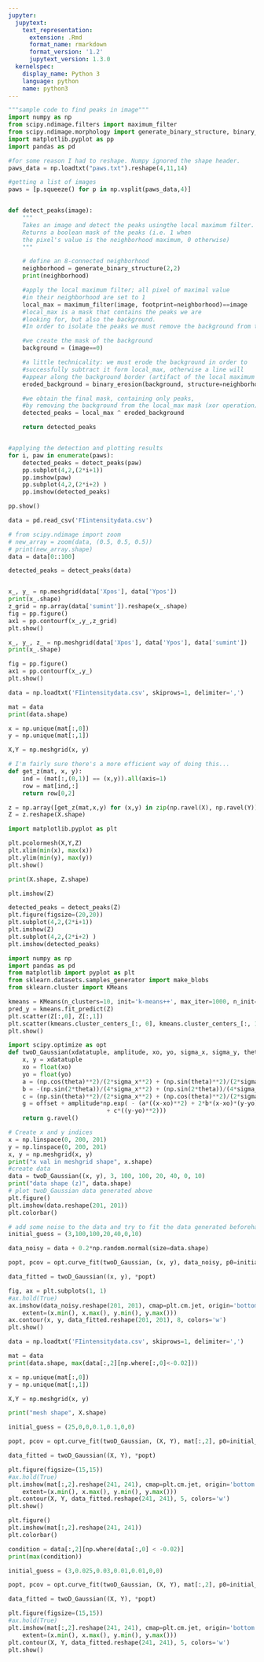 ```yaml
---
jupyter:
  jupytext:
    text_representation:
      extension: .Rmd
      format_name: rmarkdown
      format_version: '1.2'
      jupytext_version: 1.3.0
  kernelspec:
    display_name: Python 3
    language: python
    name: python3
---
```


```python
"""sample code to find peaks in image"""
import numpy as np
from scipy.ndimage.filters import maximum_filter
from scipy.ndimage.morphology import generate_binary_structure, binary_erosion
import matplotlib.pyplot as pp
import pandas as pd

#for some reason I had to reshape. Numpy ignored the shape header.
paws_data = np.loadtxt("paws.txt").reshape(4,11,14)

#getting a list of images
paws = [p.squeeze() for p in np.vsplit(paws_data,4)]


def detect_peaks(image):
    """
    Takes an image and detect the peaks usingthe local maximum filter.
    Returns a boolean mask of the peaks (i.e. 1 when
    the pixel's value is the neighborhood maximum, 0 otherwise)
    """

    # define an 8-connected neighborhood
    neighborhood = generate_binary_structure(2,2)
    print(neighborhood)

    #apply the local maximum filter; all pixel of maximal value 
    #in their neighborhood are set to 1
    local_max = maximum_filter(image, footprint=neighborhood)==image
    #local_max is a mask that contains the peaks we are 
    #looking for, but also the background.
    #In order to isolate the peaks we must remove the background from the mask.

    #we create the mask of the background
    background = (image==0)

    #a little technicality: we must erode the background in order to 
    #successfully subtract it form local_max, otherwise a line will 
    #appear along the background border (artifact of the local maximum filter)
    eroded_background = binary_erosion(background, structure=neighborhood, border_value=1)

    #we obtain the final mask, containing only peaks, 
    #by removing the background from the local_max mask (xor operation)
    detected_peaks = local_max ^ eroded_background

    return detected_peaks


#applying the detection and plotting results
for i, paw in enumerate(paws):
    detected_peaks = detect_peaks(paw)
    pp.subplot(4,2,(2*i+1))
    pp.imshow(paw)
    pp.subplot(4,2,(2*i+2) )
    pp.imshow(detected_peaks)

pp.show()
```

```python
data = pd.read_csv('FIintensitydata.csv')

# from scipy.ndimage import zoom
# new_array = zoom(data, (0.5, 0.5, 0.5))
# print(new_array.shape)
data = data[0::100]
```

```python
detected_peaks = detect_peaks(data)


x_, y_ = np.meshgrid(data['Xpos'], data['Ypos'])
print(x_.shape)
z_grid = np.array(data['sumint']).reshape(x_.shape)
fig = pp.figure()
ax1 = pp.contourf(x_,y_,z_grid)
plt.show()
```

```python
x_, y_, z_ = np.meshgrid(data['Xpos'], data['Ypos'], data['sumint'])
print(x_.shape)

fig = pp.figure()
ax1 = pp.contourf(x_,y_)
plt.show()
```

```python
data = np.loadtxt('FIintensitydata.csv', skiprows=1, delimiter=',')

mat = data
print(data.shape)

x = np.unique(mat[:,0])
y = np.unique(mat[:,1])

X,Y = np.meshgrid(x, y)

# I'm fairly sure there's a more efficient way of doing this...
def get_z(mat, x, y):
    ind = (mat[:,(0,1)] == (x,y)).all(axis=1)
    row = mat[ind,:]
    return row[0,2]

z = np.array([get_z(mat,x,y) for (x,y) in zip(np.ravel(X), np.ravel(Y))])
Z = z.reshape(X.shape)


```

```python
import matplotlib.pyplot as plt

plt.pcolormesh(X,Y,Z)
plt.xlim(min(x), max(x))
plt.ylim(min(y), max(y))
plt.show()
```

```python
print(X.shape, Z.shape)
```

```python
plt.imshow(Z)
```

```python
detected_peaks = detect_peaks(Z)
plt.figure(figsize=(20,20))
plt.subplot(4,2,(2*i+1))
plt.imshow(Z)
plt.subplot(4,2,(2*i+2) )
plt.imshow(detected_peaks)
```

```python
import numpy as np
import pandas as pd
from matplotlib import pyplot as plt
from sklearn.datasets.samples_generator import make_blobs
from sklearn.cluster import KMeans
```

```python
kmeans = KMeans(n_clusters=10, init='k-means++', max_iter=1000, n_init=10, random_state=0)
pred_y = kmeans.fit_predict(Z)
plt.scatter(Z[:,0], Z[:,1])
plt.scatter(kmeans.cluster_centers_[:, 0], kmeans.cluster_centers_[:, 1], s=20, c='red')
plt.show()
```

```python
import scipy.optimize as opt
def twoD_Gaussian(xdatatuple, amplitude, xo, yo, sigma_x, sigma_y, theta, offset):
    x, y = xdatatuple
    xo = float(xo)
    yo = float(yo)    
    a = (np.cos(theta)**2)/(2*sigma_x**2) + (np.sin(theta)**2)/(2*sigma_y**2)
    b = -(np.sin(2*theta))/(4*sigma_x**2) + (np.sin(2*theta))/(4*sigma_y**2)
    c = (np.sin(theta)**2)/(2*sigma_x**2) + (np.cos(theta)**2)/(2*sigma_y**2)
    g = offset + amplitude*np.exp( - (a*((x-xo)**2) + 2*b*(x-xo)*(y-yo) 
                            + c*((y-yo)**2)))
    return g.ravel()

# Create x and y indices
x = np.linspace(0, 200, 201)
y = np.linspace(0, 200, 201)
x, y = np.meshgrid(x, y)
print("x val in meshgrid shape", x.shape)
#create data
data = twoD_Gaussian((x, y), 3, 100, 100, 20, 40, 0, 10)
print("data shape (z)", data.shape)
# plot twoD_Gaussian data generated above
plt.figure()
plt.imshow(data.reshape(201, 201))
plt.colorbar()

# add some noise to the data and try to fit the data generated beforehand
initial_guess = (3,100,100,20,40,0,10)

data_noisy = data + 0.2*np.random.normal(size=data.shape)

popt, pcov = opt.curve_fit(twoD_Gaussian, (x, y), data_noisy, p0=initial_guess)

data_fitted = twoD_Gaussian((x, y), *popt)

fig, ax = plt.subplots(1, 1)
#ax.hold(True)
ax.imshow(data_noisy.reshape(201, 201), cmap=plt.cm.jet, origin='bottom',
    extent=(x.min(), x.max(), y.min(), y.max()))
ax.contour(x, y, data_fitted.reshape(201, 201), 8, colors='w')
plt.show()
```

```python
data = np.loadtxt('FIintensitydata.csv', skiprows=1, delimiter=',')

mat = data
print(data.shape, max(data[:,2][np.where[:,0]<-0.02]))

x = np.unique(mat[:,0])
y = np.unique(mat[:,1])

X,Y = np.meshgrid(x, y)

print("mesh shape", X.shape)

initial_guess = (25,0,0,0.1,0.1,0,0)

popt, pcov = opt.curve_fit(twoD_Gaussian, (X, Y), mat[:,2], p0=initial_guess)

data_fitted = twoD_Gaussian((X, Y), *popt)

plt.figure(figsize=(15,15))
#ax.hold(True)
plt.imshow(mat[:,2].reshape(241, 241), cmap=plt.cm.jet, origin='bottom',
    extent=(x.min(), x.max(), y.min(), y.max()))
plt.contour(X, Y, data_fitted.reshape(241, 241), 5, colors='w')
plt.show()
```

```python
plt.figure()
plt.imshow(mat[:,2].reshape(241, 241))
plt.colorbar()
```

```python
condition = data[:,2][np.where(data[:,0] < -0.02)]
print(max(condition))

initial_guess = (3,0.025,0.03,0.01,0.01,0,0)

popt, pcov = opt.curve_fit(twoD_Gaussian, (X, Y), mat[:,2], p0=initial_guess)

data_fitted = twoD_Gaussian((X, Y), *popt)

plt.figure(figsize=(15,15))
#ax.hold(True)
plt.imshow(mat[:,2].reshape(241, 241), cmap=plt.cm.jet, origin='bottom',
    extent=(x.min(), x.max(), y.min(), y.max()))
plt.contour(X, Y, data_fitted.reshape(241, 241), 5, colors='w')
plt.show()
```

```python

```
